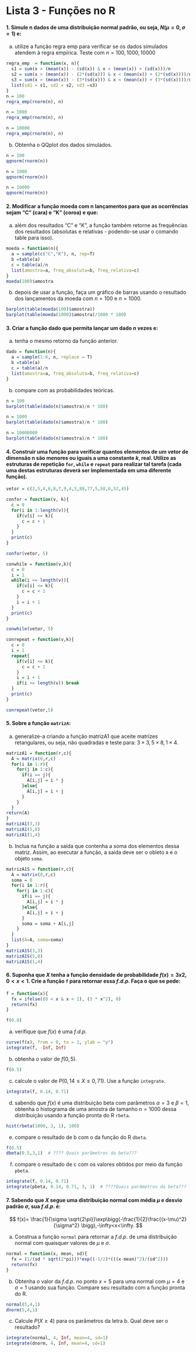 # Lista 3 - Funções no R 

#### 1. Simule n dados de uma distribuição normal padrão, ou seja, $N(μ = 0, σ = 1)$ e:

a) utilize a função regra emp para verificar se os dados simulados atendem à regra empírica. Teste com $n=100,1000,10000$
```r
regra_emp  = function(x, n){
  s1 = sum(x > (mean(x)) - (sd(x)) & x < (mean(x)) + (sd(x)))/n 
  s2 = sum(x > (mean(x)) - (2*(sd(x))) & x < (mean(x)) + (2*(sd(x))))/n
  s3 = sum(x > (mean(x)) - (3*(sd(x))) & x < (mean(x)) + (3*(sd(x))))/n
  list(sd1 = s1, sd2 = s2, sd3 =s3)
}
n = 100
regra_emp(rnorm(n), n)

n = 1000
regra_emp(rnorm(n), n)

n = 10000
regra_emp(rnorm(n), n)
```

b) Obtenha o QQplot dos dados simulados.   
```r
n = 100
qqnorm(rnorm(n))

n = 1000
qqnorm(rnorm(n))

n = 10000
qqnorm(rnorm(n))
```

#### 2. Modificar a função moeda com n lançamentos para que as ocorrências sejam “C” (cara) e “K” (coroa) e que:  

a) além dos resultados “C” e “K”, a função também retorne as frequências dos resultados (absolutas e relativas - podendo-se usar o comando table para isso).  
```r
moeda = function(n){
  a = sample(c("C","K"), n, rep=T)
  b =table(a)
  c = table(a)/n
  list(amostra=a, freq_absoluta=b, freq_relativa=c)
}
moeda(100)$amostra
```

b) depois de usar a função, faça um gráfico de barras usando o resultado dos lançamentos da moeda com $n = 100$ e $n = 1000$.  
```r
barplot(table(moeda(100)$amostra))
barplot(table(moeda(1000)$amostra)/1000 * 100)
```

#### 3. Criar a função dado que permita lançar um dado $n$ vezes e:  

a) tenha o mesmo retorno da função anterior. 
```r
dado = function(n){
  a = sample(1:6, n, replace = T)
  b =table(a)
  c = table(a)/n
  list(amostra=a, freq_absoluta=b, freq_relativa=c)  
}
```

b) compare com as probabilidades teóricas.  
```r
n = 100
barplot(table(dado(n)$amostra)/n * 100)

n = 1000
barplot(table(dado(n)$amostra)/n * 100)

n = 10000000
barplot(table(dado(n)$amostra)/n * 100)
```

#### 4. Construir uma função para verificar quantos elementos de um vetor de dimensão n são menores ou iguais a uma constante $k$, real. Utilize as estruturas de repetição `for`, `while` e `repeat` para realizar tal tarefa (cada uma destas estruturas deverá ser implementada em uma diferente função).  
```r
vetor = c(2,5,4,6,8,7,9,4,5,88,77,5,58,6,52,45)

confor = function(v, k){
  c = 0
  for(i in 1:length(v)){
    if(v[i] <= k){
      c = c + 1
    }
  }
  print(c)
}

confor(vetor, 5)

conwhile = function(v,k){
  c = 0
  i = 1
  while(i <= length(v)){
    if(v[i] <= k){
      c = c + 1
    }
    i = i + 1
  }
  print(c)
}

conwhile(vetor, 5)

conrepeat = function(v,k){
  c = 0
  i = 1
  repeat{
    if(v[i] <= k){
      c = c + 1
    }
    i = i + 1
    if(i >= length(v)) break
  }
  print(c)
}

conrepeat(vetor,5)

```

#### 5. Sobre a função `matrizA`:  

a) generalize-a criando a função matrizA1 que aceite matrizes retangulares, ou seja, não quadradas e teste para: $3 × 3, 5 × 8, 1 × 4$.  
```r
matrizA1 = function(r,c){
  A = matrix(0,r,c)
  for(i in 1:r){
    for(j in 1:c){
      if(i == j){
        A[i,j] = i * j
      }else{
        A[i,j] = i + j
      }
    }
  }
return(A)
}
matrizA1(3,3)
matrizA1(5,8)
matrizA1(1,4)
```

b) Inclua na função a saída que contenha a soma dos elementos dessa matriz. Assim, ao executar a função, a saída deve ser o obleto `A` e o objeto `soma`.  
```r
matrizA1S = function(r,c){
  A = matrix(0,r,c)
  soma = 0
  for(i in 1:r){
    for(j in 1:c){
      if(i == j){
        A[i,j] = i * j
      }else{
        A[i,j] = i + j
      }
      soma = soma + A[i,j]
    }
  }
  list(A=A, soma=soma)
}
matrizA1S(3,3)
matrizA1S(5,8)
matrizA1S(1,4)
```

#### 6. Suponha que $X$ tenha a função densidade de probabilidade $f(x) = 3x 2 , 0 < x < 1$. Crie a função `f` para retornar essa $f.d.p.$ Faça o que se pede:  
```r
f = function(x){
  fx = ifelse((0 < x & x < 1), (3 * x^2), 0)
  return(fx)
}

f(0.8)
```

a) verifique que $f(x)$ é uma $f.d.p.$  
```r
curve(f(x), from = 0, to = 1, ylab = "y")
integrate(f, -Inf, Inf)
```

b) obtenha o valor de $f(0, 5)$.  
```r
f(0.5)
```

c) calcule o valor de $P(0, 14 ≤ X ≤ 0, 71)$. Use a função `integrate`.  
```r
integrate(f, 0.14, 0.71)
```

d) sabendo que $f(x)$ é uma distribuição beta com parâmetros $α = 3$ e $β = 1$, obtenha o histograma de uma amostra de tamanho $n = 1000$ dessa distribuição usando a função pronta do R `rbeta`.
```r
hist(rbeta(1000, 3, 1), 100)
```

e) compare o resultado de b com o da função do R `dbeta`.
```r
f(0.5)
dbeta(0.5,3,1)  # ???? Quais parâmetros da beta???
```

f) compare o resultado de c com os valores obtidos por meio da função `pbeta`.  
```r
integrate(f, 0.14, 0.71)
integrate(pbeta, 0.14, 0.71, 3, 1)  # ????Quais parâmetros da beta???
```

#### 7. Sabendo que $X$ segue uma distribuição normal com média $μ$ e desvio padrão $σ$, sua $f.d.p.$ é: 

$$ f(x)= \frac{1}{\sigma \sqrt{2\pi}}\exp\bigg(-\frac{1}{2}\frac{(x-\mu)^2}{\sigma^2} \bigg),-\infty<x<\infty. $$  

a) Construa a função `normal` para retornar a $f.d.p.$ de uma distribuição normal com quaisquer valores de $μ$ e $σ$.  
```r
normal = function(x, mean, sd){
  fx = (1/(sd * sqrt(2*pi)))*exp((-1/2)*(((x-mean)^2)/(sd^2)))
  return(fx)
}
```

b) Obtenha o valor da $f.d.p.$ no ponto $x = 5$ para uma normal com $μ = 4$ e $σ = 1$ usando sua função. Compare seu resultado com a função pronta do R.  
```r
normal(5,4,1)
dnorm(5,4,1)
```

c) Calcule $P(X ≥ 4)$ para os parâmetros da letra b. Qual deve ser o resultado? 
```r
integrate(normal, 4, Inf, mean=4, sd=1)
integrate(dnorm, 4, Inf, mean=4, sd=1)
```

